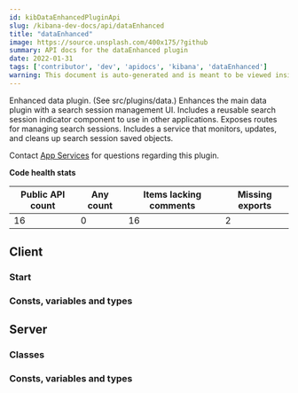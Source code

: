 ```yaml
---
id: kibDataEnhancedPluginApi
slug: /kibana-dev-docs/api/dataEnhanced
title: "dataEnhanced"
image: https://source.unsplash.com/400x175/?github
summary: API docs for the dataEnhanced plugin
date: 2022-01-31
tags: ['contributor', 'dev', 'apidocs', 'kibana', 'dataEnhanced']
warning: This document is auto-generated and is meant to be viewed inside our experimental, new docs system. Reach out in #docs-engineering for more info.
---
```


Enhanced data plugin. (See src/plugins/data.) Enhances the main data plugin with a search session management UI. Includes a reusable search session indicator component to use in other applications. Exposes routes for managing search sessions. Includes a service that monitors, updates, and cleans up search session saved objects.

Contact [App Services](https://github.com/orgs/elastic/teams/kibana-app-services) for questions regarding this plugin.

**Code health stats**

| Public API count  | Any count | Items lacking comments | Missing exports |
|-------------------|-----------|------------------------|-----------------|
| 16 | 0 | 16 | 2 |

## Client

### Start
<DocDefinitionList data={[dataEnhancedObj.client.start]}/>

### Consts, variables and types
<DocDefinitionList data={dataEnhancedObj.client.misc}/>

## Server

### Classes
<DocDefinitionList data={dataEnhancedObj.server.classes}/>

### Consts, variables and types
<DocDefinitionList data={dataEnhancedObj.server.misc}/>

